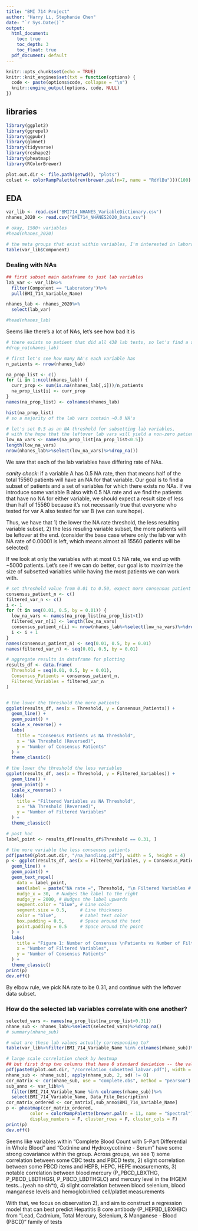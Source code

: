 ```yaml
---
title: "BMI 714 Project"
author: "Harry Li, Stephanie Chen"
date: "`r Sys.Date()`"
output:
  html_document: 
    toc: true
    toc_depth: 3
    toc_float: true
  pdf_document: default
---
```


```r
knitr::opts_chunk$set(echo = TRUE)
knitr::knit_engines$set(txt = function(options) {
  code <- paste(options$code, collapse = "\n")
  knitr::engine_output(options, code, NULL)
})
```

## libraries

```r
library(ggplot2)
library(ggrepel)
library(ggpubr)
library(glmnet)
library(tidyverse)
library(reshape2)
library(pheatmap)
library(RColorBrewer)

plot.out.dir <- file.path(getwd(), "plots") 
colset <- colorRampPalette(rev(brewer.pal(n=7, name = "RdYlBu")))(100)
```

## EDA

```r
var_lib <- read.csv('BMI714_NHANES_VariableDictionary.csv')
nhanes_2020 <- read.csv("BMI714_NHANES2020_Data.csv")

# okay, 1500+ variables
#head(nhanes_2020)

# the meta groups that exist within variables, I'm interested in laboratory
table(var_lib$Component)
```


### Dealing with NAs

```r
## first subset main dataframe to just lab variables
lab_var <- var_lib%>%
  filter(Component == "Laboratory")%>%
  pull(BMI_714_Variable_Name)

nhanes_lab <- nhanes_2020%>%
  select(lab_var)

#head(nhanes_lab)
```

Seems like there's a lot of NAs, let's see how bad it is

```r
# there exists no patient that did all 438 lab tests, so let's find a subset of lab vars for which we have a good size of patients 
#drop_na(nhanes_lab)

# first let's see how many NA's each variable has
n_patients <- nrow(nhanes_lab)

na_prop_list <- c()
for (i in 1:ncol(nhanes_lab)) {
  curr_prop <- sum(is.na(nhanes_lab[,i]))/n_patients
  na_prop_list[i] <- curr_prop
}
names(na_prop_list) <- colnames(nhanes_lab)

hist(na_prop_list)
# so a majority of the lab vars contain ~0.8 NA's

# let's set 0.5 as an NA threshold for subsetting lab variables, 
# with the hope that the leftover lab vars will yield a non-zero patient cohort
low_na_vars <- names(na_prop_list[na_prop_list<0.5])
length(low_na_vars)
nrow(nhanes_lab%>%select(low_na_vars)%>%drop_na())
```

We saw that each of the lab variables have differing rate of NAs. 

  *sanity check*: if a variable A has 0.5 NA rate, then that means half of the total 15560 patients will have an NA for that variable. Our goal is to find a subset of patients and a set of variables for which there exists no NAs. If we introduce some variable B also with 0.5 NA rate and we find the patients that have no NA for either variable, we should expect a result size of less than half of 15560 because it's not necessarily true that everyone who tested for var A also tested for var B (we can sure hope).
  
Thus, we have that 1) the lower the NA rate threshold, the less resulting variable subset, 2) the less resuling variable subset, the more patients will be leftover at the end. (consider the base case where only the lab var with NA rate of 0.00001 is left, which means almost all 15560 patients will be selected)

If we look at only the variables with at most 0.5 NA rate, we end up with ~5000 patients. Let's see if we can do better, our goal is to maximize the size of subsetted variables while having the most patients we can work with. 

```r
# set threshold value from 0.01 to 0.50, expect more consensus patient as threshold decrease
consensus_patient_n <- c()
filtered_var_n <- c()
i <- 1
for (t in seq(0.01, 0.5, by = 0.01)) {
  low_na_vars <- names(na_prop_list[na_prop_list<t])
  filtered_var_n[i] <- length(low_na_vars)
  consensus_patient_n[i] <- nrow(nhanes_lab%>%select(low_na_vars)%>%drop_na())
  i <- i + 1
}
names(consensus_patient_n) <- seq(0.01, 0.5, by = 0.01)
names(filtered_var_n) <- seq(0.01, 0.5, by = 0.01)

# aggregate results in dataframe for plotting
results_df <- data.frame(
  Threshold = seq(0.01, 0.5, by = 0.01),
  Consensus_Patients = consensus_patient_n,
  Filtered_Variables = filtered_var_n
)


# the lower the threshold the more patients
ggplot(results_df, aes(x = Threshold, y = Consensus_Patients)) +
  geom_line() +
  geom_point() +
  scale_x_reverse() + 
  labs(
    title = "Consensus Patients vs NA Threshold",
    x = "NA Threshold (Reversed)",
    y = "Number of Consensus Patients"
  ) +
  theme_classic()

# the lower the threshold the less variables
ggplot(results_df, aes(x = Threshold, y = Filtered_Variables)) +
  geom_line() +
  geom_point() +
  scale_x_reverse() + 
  labs(
    title = "Filtered Variables vs NA Threshold",
    x = "NA Threshold (Reversed)",
    y = "Number of Filtered Variables"
  ) +
  theme_classic()

# post hoc
label_point <- results_df[results_df$Threshold == 0.31, ]

# the more variable the less consensus patients 
pdf(paste0(plot.out.dir, "/na_handling.pdf"), width = 5, height = 4)
p <- ggplot(results_df, aes(x = Filtered_Variables, y = Consensus_Patients)) +
  geom_line() +
  geom_point() +
  geom_text_repel(
    data = label_point,
    aes(label = paste("NA rate =", Threshold, "\n Filtered Variables # =", Filtered_Variables, "\n Patient # =", Consensus_Patients)),
    nudge_x = 30,  # Nudges the label to the right
    nudge_y = 2000, # Nudges the label upwards
    segment.color = "blue", # Line color
    segment.size = 0.5,     # Line thickness
    color = "blue",         # Label text color
    box.padding = 0.5,      # Space around the text
    point.padding = 0.5     # Space around the point
  ) +
  labs(
    title = "Figure 1: Number of Consensus \nPatients vs Number of Filtered Variables",
    x = "Number of Filtered Variables",
    y = "Number of Consensus Patients"
  ) +
  theme_classic()
print(p)
dev.off()
```

By elbow rule, we pick NA rate to be 0.31, and continue with the leftover data subset.

### How do the selected lab variables correlate with one another?

```r
selected_vars <- names(na_prop_list[na_prop_list<0.31])
nhane_sub <- nhanes_lab%>%select(selected_vars)%>%drop_na()
# summary(nhane_sub)

# what are these lab values actually corresponding to?
table(var_lib%>%filter(BMI_714_Variable_Name %in% colnames(nhane_sub))%>%pull(Data_File_Description))

# large scale correlation check by heatmap
## but first drop two columns that have 0 standard deviation -- the values were probably all 0 anyways
pdf(paste0(plot.out.dir, "/correlation_subsetted_labvar.pdf"), width = 25, height = 25)
nhane_sub <- nhane_sub[, apply(nhane_sub, 2, sd) != 0]
cor_matrix <- cor(nhane_sub, use = "complete.obs", method = "pearson")
sub_anno <- var_lib%>%
  filter(BMI_714_Variable_Name %in% colnames(nhane_sub))%>%
  select(BMI_714_Variable_Name, Data_File_Description)
cor_matrix_ordered <- cor_matrix[,sub_anno$BMI_714_Variable_Name]
p <- pheatmap(cor_matrix_ordered, 
         color = colorRampPalette(brewer.pal(n = 11, name = "Spectral"))(50),
         display_numbers = F, cluster_rows = F, cluster_cols = F)
print(p)
dev.off()
```
Seems like variables within "Complete Blood Count with 5-Part Differential in Whole Blood" and "Cotinine and Hydroxycotinine - Serum" have some strong covariance within the group. Across groups, we see 1) some correlation between some CBC tests and PBCD tests, 2) slight correlation between some PBCD items and HEPB, HEPC, HEPE measurements, 3) notable correlation between blood mercury (P_PBCD_LBXTHG, P_PBCD_LBDTHGSI, P_PBCD_LBDTHGLC) and mercury level in the IHGEM tests...(yeah no sh*t), 4) slight correlation between blood selenium, blood manganese levels and hemoglobin/red cell/platlet measurements

With that, we focus on observation 2), and aim to construct a regression model that can best predict Hepatitis B core antibody (P_HEPBD_LBXHBC) from "Lead, Cadmium, Total Mercury, Selenium, & Manganese - Blood (PBCD)" family of tests


